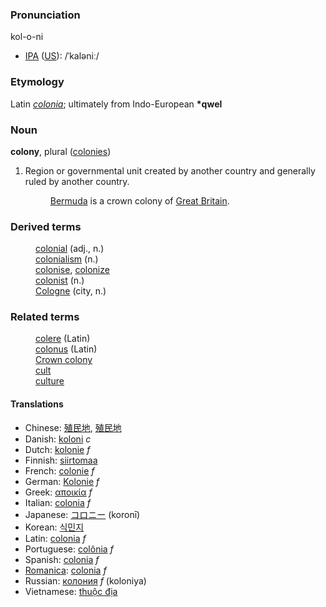 ===Pronunciation===
kol-o-ni
*[[International Phonetic Alphabet|IPA]] ([[w:American English|US]]): /ˈkaləniː/

===Etymology===
Latin ''[[colonia]]''; ultimately from Indo-European '''*qwel'''

===Noun===
'''colony''', plural ([[colonies]])

# Region or governmental unit created by another country and generally ruled by another country.
#:[[Bermuda]] is a crown colony of [[Great Britain]].

===Derived terms===
:[[colonial]] (adj., n.)
:[[colonialism]] (n.)
:[[colonise]], [[colonize]]
:[[colonist]] (n.)
:[[Cologne]] (city, n.)

===Related terms===
:[[colere]] (Latin)
:[[colonus]] (Latin)
:[[Crown colony]]
:[[cult]]
:[[culture]]

====Translations====
* Chinese: [[殖民地]], [[殖民地]]
* Danish: [[koloni]] ''c''
* Dutch: [[kolonie]] ''f''
* Finnish: [[siirtomaa]]
* French: [[colonie]] ''f''
* German: [[Kolonie]] ''f''
* Greek: [[αποικία]] ''f''
* Italian: [[colonia]] ''f''
* Japanese: [[コロニー]] (koronī)
* Korean: [[식민지]]
* Latin: [[colonia]] ''f''
* Portuguese: [[colônia]] ''f''
* Spanish: [[colonia]] ''f''
* [[Romanica]]: [[colonia]] ''f''
* Russian: [[колония]] ''f'' (koloniya)
* Vietnamese: [[thuộc địa]]